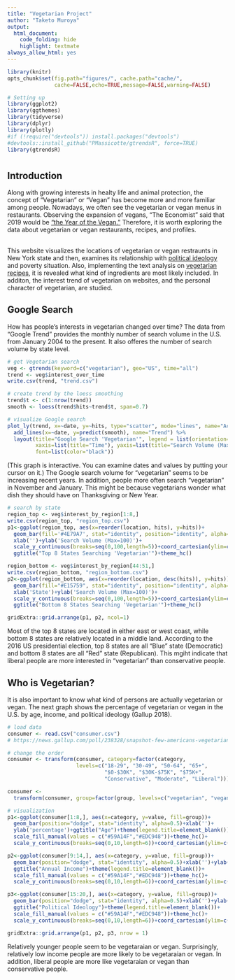 ```yaml
---
title: "Vegetarian Project"
author: "Taketo Muroya"
output: 
  html_document:
    code_folding: hide
    highlight: textmate
always_allow_html: yes
---
```


```r
library(knitr)
opts_chunk$set(fig.path="figures/", cache.path="cache/", 
               cache=FALSE,echo=TRUE,message=FALSE,warning=FALSE)

# Setting up
library(ggplot2)
library(ggthemes)
library(tidyverse)
library(dplyr)
library(plotly)
#if (!require("devtools")) install.packages("devtools")
#devtools::install_github("PMassicotte/gtrendsR", force=TRUE)
library(gtrendsR)
```

# {.tabset .tabset-fade .tabset-pills}

## Introduction

Along with growing interests in healty life and animal protection, the concept of "Vegetarian" or "Vegan" has become more and more familiar among people. Nowadays, we often see the vegetarian or vegan menus in restaurants. Observing the expansion of vegans, "The Economist" said that 2019 would be ["the Year of the Vegan."](https://worldin2019.economist.com/theyearofthevegan) Therefore, it is worth exploring the data about vegetarian or vegan restaurants, recipes, and profiles.

<br>
This website visualizes the locations of vegetarian or vegan restraunts in New York state and then, examines its relationship with [political ideology](https://sun-wenjun.github.io/vegetarian_visualization_project/map_restaurant.html) and poverty situation. Also, implementing the text analysis on [vegetarian recipes](https://sun-wenjun.github.io/vegetarian_visualization_project/recipe.html), it is revealed what kind of ingredients are most likely included. In additon, the interest trend of vegetarian on websites, and the personal character of vegetarian, are studied.

## Google Search

How has people's interests in vegetarian changed over time? The data from "Google Trend" provides the monthly number of search volume in the U.S. from January 2004 to the present. It also offeres the number of search volume by state level.

```r
# get Vegetarian search
veg <- gtrends(keyword=c("vegetarian"), geo="US", time="all")
trend <- veg$interest_over_time
write.csv(trend, "trend.csv")

# create trend by the loess smoothing 
trend$t <- c(1:nrow(trend))
smooth <- loess(trend$hits~trend$t, span=0.7)

# visualize Google search
plot_ly(trend, x=~date, y=~hits, type="scatter", mode="lines", name="Actual Search") %>%
  add_lines(x=~date, y=predict(smooth), name="Trend") %>%
  layout(title="Google Search 'Vegetarian'", legend = list(orientation="h"),
         xaxis=list(title="Time"), yaxis=list(title="Search Volume (Max=100)"),
         font=list(color="black"))
```

(This graph is interactive. You can examine dates and values by putting your cursor on it.) The Google search volume for "vegetarian" seems to be increasing recent years. In addition, people more often search "vegetarian" in November and January. This might be because vegetarians wonder what dish they should have on Thanksgiving or New Year.

```r
# search by state
region_top <- veg$interest_by_region[1:8,]
write.csv(region_top, "region_top.csv")
p1<-ggplot(region_top, aes(x=reorder(location, hits), y=hits))+
  geom_bar(fill='#4E79A7', stat="identity", position="identity", alpha=0.5)+
  xlab('')+ylab('Search Volume (Max=100)')+
  scale_y_continuous(breaks=seq(0,100,length=5))+coord_cartesian(ylim=c(0,100))+
  ggtitle("Top 8 States Searching 'Vegetarian'")+theme_hc()

region_bottom <- veg$interest_by_region[44:51,]
write.csv(region_bottom, "region_bottom.csv")
p2<-ggplot(region_bottom, aes(x=reorder(location, desc(hits)), y=hits))+
  geom_bar(fill="#E15759", stat="identity", position="identity", alpha=0.5)+
  xlab('State')+ylab('Search Volume (Max=100)')+
  scale_y_continuous(breaks=seq(0,100,length=5))+coord_cartesian(ylim=c(0,50))+
  ggtitle("Bottom 8 States Searching 'Vegetarian'")+theme_hc()

gridExtra::grid.arrange(p1, p2, ncol=1)
```

Most of the top 8 states are located in either east or west coast, while bottom 8 states are relatively located in a middle land. According to the 2016 US presidential election, top 8 states are all "Blue" state (Democratic) and bottom 8 states are all "Red" state (Republican). This mgiht indicate that liberal people are more interested in "vegetarian" than conservative people.

## Who is Vegetarian?

It is also important to know what kind of persons are actually vegetarian or vegan. The next graph shows the percentage of vegetarian or vegan in the U.S. by age, income, and political ideology (Gallup 2018).

```r
# load data
consumer <- read.csv("consumer.csv")
# https://news.gallup.com/poll/238328/snapshot-few-americans-vegetarian-vegan.aspx

# change the order
consumer <- transform(consumer, category=factor(category, 
                      levels=c("18-29", "30-49", "50-64", "65+", 
                               "$0-$30K", "$30K-$75K", "$75K+",
                               "Conservative", "Moderate", "Liberal")))

consumer <- 
  transform(consumer, group=factor(group, levels=c("vegetarian", "vegan")))

# visualization
p1<-ggplot(consumer[1:8,], aes(x=category, y=value, fill=group))+
  geom_bar(position="dodge", stat="identity", alpha=0.5)+xlab('')+
  ylab('percentage')+ggtitle("Age")+theme(legend.title=element_blank())+
  scale_fill_manual(values = c("#59A14F","#EDC948"))+theme_hc()+
  scale_y_continuous(breaks=seq(0,10,length=6))+coord_cartesian(ylim=c(0,10))

p2<-ggplot(consumer[9:14,], aes(x=category, y=value, fill=group))+
  geom_bar(position="dodge", stat="identity", alpha=0.5)+xlab('')+ylab('')+
  ggtitle("Annual Income")+theme(legend.title=element_blank())+
  scale_fill_manual(values = c("#59A14F","#EDC948"))+theme_hc()+
  scale_y_continuous(breaks=seq(0,10,length=6))+coord_cartesian(ylim=c(0,10))

p3<-ggplot(consumer[15:20,], aes(x=category, y=value, fill=group))+
  geom_bar(position="dodge", stat="identity", alpha=0.5)+xlab('')+ylab('')+
  ggtitle("Political Ideology")+theme(legend.title=element_blank())+
  scale_fill_manual(values = c("#59A14F","#EDC948"))+theme_hc()+
  scale_y_continuous(breaks=seq(0,10,length=6))+coord_cartesian(ylim=c(0,10))

gridExtra::grid.arrange(p1, p2, p3, nrow = 1)
```

Relatively younger people seem to be vegetaraian or vegan. Surprisingly, relatively low income people are more likely to be vegetaraian or vegan. In addition, liberal people are more like vegetaraian or vegan than conservative people.